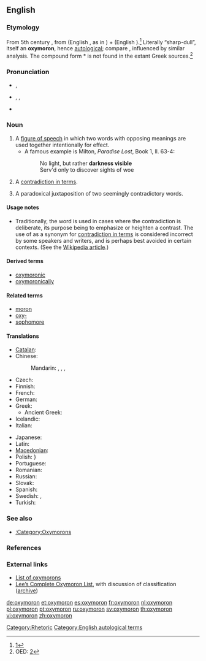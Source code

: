 {{was wotd|2006|July|12}}{{also|Oxymoron|oxymóron}}
==English==
{{wikipedia}}

===Etymology===
From 5th century {{etyl|la}} {{term|oxymoron|lang=la}}, from {{etyl|grc}} {{term|ὀξύς||sharp|tr=oxus|lang=grc}} (English {{term|oxy-|lang=en}}, as in {{term|oxygen|lang=en}}) + {{term|μωρός||dull|tr=mōros|lang=grc}} (English {{term|moron||stupid person|lang=en}}).<ref>[http://www.perseus.tufts.edu/cgi-bin/ptext?doc=Perseus%3Atext%3A1999.04.0057%3Aentry%3D%2374333]</ref> Literally “sharp-dull”, itself an '''oxymoron''', hence [[autological]]; compare {{term|sophomore|lit=wise fool|lang=en}}, influenced by similar analysis. The compound form *{{term||ὀξύμωρον||tr=oxumōron|lang=grc}} is not found in the extant Greek sources.<ref>OED: [http://dictionary.oed.com.ezproxy.sfpl.org/cgi/entry/50168789]</ref>

===Pronunciation===
* {{a|UK}} {{IPA|/ɒksɪˈmɔːɹɒn/}}, {{SAMPA|/QksI"mO:r\Qn/}}
* {{a|US}} {{enPR|äk-sē-môrʹ-än|äk-sĭ-môrʹ-än}}, {{IPA|/ˌɑksiˈmɔɹɑn/|/ɑksɪˈmɔɹɑn/}}, {{SAMPA|/Aksi"mOr\An/|/AksI"mOr\An/}}
* {{audio|en-us-oxymoron.ogg|Audio (US)}}

===Noun===
{{en-noun|pl2=oxymora}}

# A [[figure of speech]] in which two words with opposing meanings are used together intentionally for effect.
#* A famous example is Milton, ''Paradise Lost'', Book 1, ll. 63-4:
#*: No light, but rather '''darkness visible'''
#*: Serv'd only to discover sights of woe
# {{context|loosely}} A [[contradiction in terms]].
# A paradoxical juxtaposition of two seemingly contradictory words.

====Usage notes====
* Traditionally, the word {{term||oxymoron}} is used in cases where the contradiction is deliberate, its purpose being to emphasize or heighten a contrast. The use of {{term||oxymoron}} as a synonym for [[contradiction in terms]] is considered incorrect by some speakers and writers, and is perhaps best avoided in certain contexts. (See the [[w:oxymoron|Wikipedia article]].)

====Derived terms====
* [[oxymoronic]]
* [[oxymoronically]]

====Related terms====
* [[moron]]
* [[oxy-]]
* [[sophomore]]

====Translations====
{{trans-top|figure of speech}}
* [[Catalan]]: {{t|ca|oxímoron|m}}
* Chinese:
*: Mandarin: {{t|zh|矛盾修飾法|sc=Hani}}, {{t|zh|矛盾修饰法|tr=máodùn xiūshìfǎ|sc=Hani}}, {{t|zh|矛盾語|sc=Hani}}, {{t|zh|矛盾语|tr=máodùnyǔ|sc=Hani}}
* Czech: {{t-|cs|oxymóron|m}}
* Finnish: {{t+|fi|oksymoron}}
* French: {{t+|fr|oxymore|m}}
* German: {{t+|de|Oxymoron|n}}
* Greek: {{t|el|οξύμωρο σχήμα|n|tr=oxýmoro schíma|sc=Grek}}
** Ancient Greek: {{t|el|ὀξύμωρον|n|tr=oxymōron|sc=Grek}}
* Icelandic: {{t-|is|refhvörf|n|p}}
* Italian: {{t+|it|ossimoro|m}}
{{trans-mid}}
* Japanese: {{t|ja|撞着語法|tr=どうちゃくごほう, dōchaku gohō|sc=Jpan}}
* Latin: {{t|la|oxymorum|n}}
* [[Macedonian]]: {{t|mk|оксиморон|m|tr=oksimóron|sc=Cyrl|xs=Macedonian}}
* Polish: {{t+|pl|oksymoron|m}}}
* Portuguese: {{t+|pt|oxímoro|m}}
* Romanian: {{t|ro|oximoron|n}}
* Russian: {{t|ru|оксиморон|m|tr=oksímoron|sc=Cyrl}}
* Slovak: {{t|sk|oxymorón|m}}
* Spanish: {{t+|es|oxímoron|m}}
* Swedish: {{t+|sv|oxymoron}}, {{t|sv|självmotsägelse}}
* Turkish: {{t+|tr|oksimoron|n}}
{{trans-bottom}}

{{trans-see|contradiction in terms}}

===See also===
* [[:Category:Oxymorons]]

===References===
<references/>

===External links===
* [http://www.atlantamortgagegroup.com/oxymoronlist.htm List of oxymorons]
* [http://lee.critesclan.com/oxymorons.html Lee’s Complete Oxymoron List], with discussion of classification ([http://web.archive.org/web/20080617020051/http://lee.critesclan.com/oxymorons.html archive])

[[Category:Oxymorons| ]]
[[Category:Rhetoric]]
[[Category:English autological terms]]

[[de:oxymoron]]
[[et:oxymoron]]
[[es:oxymoron]]
[[fr:oxymoron]]
[[nl:oxymoron]]
[[pl:oxymoron]]
[[pt:oxymoron]]
[[ru:oxymoron]]
[[sv:oxymoron]]
[[th:oxymoron]]
[[vi:oxymoron]]
[[zh:oxymoron]]